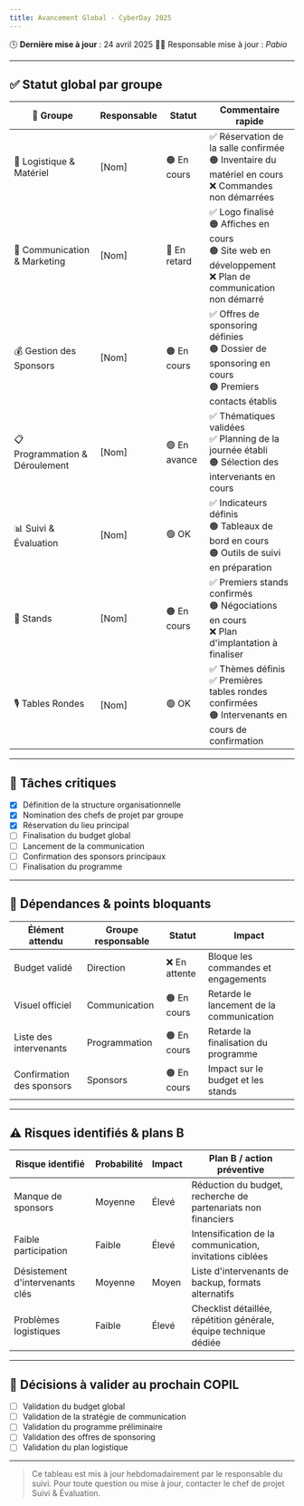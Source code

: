 ```yaml
---
title: Avancement Global - CyberDay 2025
---
```


🕓 **Dernière mise à jour** : 24 avril 2025
🧑‍💻 Responsable mise à jour : *Pabio*

---

## ✅ Statut global par groupe

| 📌 Groupe | Responsable | Statut | Commentaire rapide |
|-----------|------------|--------|-------------------|
| 🔧 Logistique & Matériel | [Nom] | 🟠 En cours | ✅ Réservation de la salle confirmée <br />🟠 Inventaire du matériel en cours <br />❌ Commandes non démarrées |
| 📣 Communication & Marketing | [Nom] | 🔴 En retard | ✅ Logo finalisé <br />🟠 Affiches en cours <br />🟠 Site web en développement <br />❌ Plan de communication non démarré |
| 💰 Gestion des Sponsors | [Nom] | 🟠 En cours | ✅ Offres de sponsoring définies <br />🟠 Dossier de sponsoring en cours <br />🟠 Premiers contacts établis |
| 📋 Programmation & Déroulement | [Nom] | 🟢 En avance | ✅ Thématiques validées <br />✅ Planning de la journée établi <br />🟠 Sélection des intervenants en cours |
| 📊 Suivi & Évaluation | [Nom] | 🟢 OK | ✅ Indicateurs définis <br />🟠 Tableaux de bord en cours <br />🟠 Outils de suivi en préparation |
| 🏢 Stands | [Nom] | 🟠 En cours | ✅ Premiers stands confirmés <br />🟠 Négociations en cours <br />❌ Plan d'implantation à finaliser |
| 🎙️ Tables Rondes | [Nom] | 🟢 OK | ✅ Thèmes définis <br />✅ Premières tables rondes confirmées <br />🟠 Intervenants en cours de confirmation |

---

## 📍 Tâches critiques

- [x] Définition de la structure organisationnelle
- [x] Nomination des chefs de projet par groupe
- [x] Réservation du lieu principal
- [ ] Finalisation du budget global
- [ ] Lancement de la communication
- [ ] Confirmation des sponsors principaux
- [ ] Finalisation du programme

---

## 🔗 Dépendances & points bloquants

| Élément attendu | Groupe responsable | Statut | Impact |
|-----------------|-------------------|--------|--------|
| Budget validé | Direction | ❌ En attente | Bloque les commandes et engagements |
| Visuel officiel | Communication | 🟠 En cours | Retarde le lancement de la communication |
| Liste des intervenants | Programmation | 🟠 En cours | Retarde la finalisation du programme |
| Confirmation des sponsors | Sponsors | 🟠 En cours | Impact sur le budget et les stands |

---

## ⚠️ Risques identifiés & plans B

| Risque identifié | Probabilité | Impact | Plan B / action préventive |
|------------------|------------|--------|----------------------------|
| Manque de sponsors | Moyenne | Élevé | Réduction du budget, recherche de partenariats non financiers |
| Faible participation | Faible | Élevé | Intensification de la communication, invitations ciblées |
| Désistement d'intervenants clés | Moyenne | Moyen | Liste d'intervenants de backup, formats alternatifs |
| Problèmes logistiques | Faible | Élevé | Checklist détaillée, répétition générale, équipe technique dédiée |

---

## 📌 Décisions à valider au prochain COPIL

- [ ] Validation du budget global
- [ ] Validation de la stratégie de communication
- [ ] Validation du programme préliminaire
- [ ] Validation des offres de sponsoring
- [ ] Validation du plan logistique

---

> Ce tableau est mis à jour hebdomadairement par le responsable du suivi. Pour toute question ou mise à jour, contacter le chef de projet Suivi & Évaluation.
